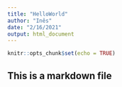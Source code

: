 ```yaml
---
title: "HelloWorld"
author: "Inês"
date: "2/16/2021"
output: html_document
---
```


```r
knitr::opts_chunk$set(echo = TRUE)
```

## This is a markdown file

